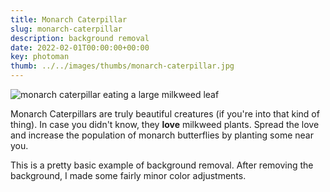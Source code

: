 ---
title: Monarch Caterpillar
slug: monarch-caterpillar
description: background removal
date: 2022-02-01T00:00:00+00:00
key: photoman
thumb: ../../images/thumbs/monarch-caterpillar.jpg
---

![monarch caterpillar eating a large milkweed leaf](../../images/photo-manipulation/monarch-caterpillar-before-after.jpg)

Monarch Caterpillars are truly beautiful creatures (if you're into that kind of thing). In case you didn't know, they **love** milkweed plants. Spread the love and increase the population of monarch butterflies by planting some near you.

This is a pretty basic example of background removal. After removing the background, I made some fairly minor color adjustments.